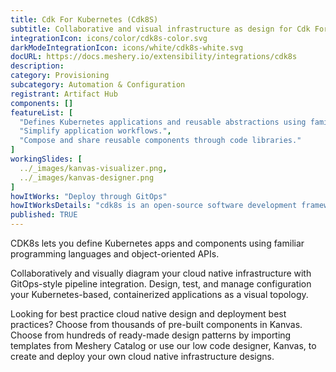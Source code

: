 ```yaml
---
title: Cdk For Kubernetes (Cdk8S)
subtitle: Collaborative and visual infrastructure as design for Cdk For Kubernetes (Cdk8S)
integrationIcon: icons/color/cdk8s-color.svg
darkModeIntegrationIcon: icons/white/cdk8s-white.svg
docURL: https://docs.meshery.io/extensibility/integrations/cdk8s
description: 
category: Provisioning
subcategory: Automation & Configuration
registrant: Artifact Hub
components: []
featureList: [
  "Defines Kubernetes applications and reusable abstractions using familiar programming languages.",
  "Simplify application workflows.",
  "Compose and share reusable components through code libraries."
]
workingSlides: [
  ../_images/kanvas-visualizer.png,
  ../_images/kanvas-designer.png
]
howItWorks: "Deploy through GitOps"
howItWorksDetails: "cdk8s is an open-source software development framework for defining Kubernetes applications and reusable abstractions using familiar programming languages and rich object-oriented APIs. cdk8s apps synthesize into standard Kubernetes manifests which can be applied to any Kubernetes cluster."
published: TRUE
---
```

<p>
CDK8s lets you define Kubernetes apps and components using familiar programming languages and object-oriented APIs.
</p>
<p>
    Collaboratively and visually diagram your cloud native infrastructure with GitOps-style pipeline integration. Design, test, and manage configuration your Kubernetes-based, containerized applications as a visual topology.
</p>
<p>
    Looking for best practice cloud native design and deployment best practices? Choose from thousands of pre-built components in Kanvas. Choose from hundreds of ready-made design patterns by importing templates from Meshery Catalog or use our low code designer, Kanvas, to create and deploy your own cloud native infrastructure designs.
</p>
